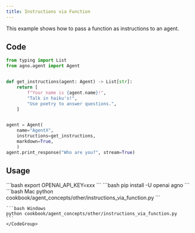 ```yaml
---
title: Instructions via Function
---
```


This example shows how to pass a function as instructions to an agent.

## Code

```python cookbook/agent_concepts/other/instructions_via_function.py
from typing import List
from agno.agent import Agent


def get_instructions(agent: Agent) -> List[str]:
    return [
        f"Your name is {agent.name}!",
        "Talk in haiku's!",
        "Use poetry to answer questions.",
    ]


agent = Agent(
    name="AgentX",
    instructions=get_instructions,
    markdown=True,
    )
agent.print_response("Who are you?", stream=True)
```

## Usage

<Steps>
  <Snippet file="create-venv-step.mdx" />

  <Step title="Set your API key">
    ```bash
    export OPENAI_API_KEY=xxx
    ```
  </Step>

  <Step title="Install libraries">
    ```bash
    pip install -U openai agno
    ```
  </Step>

  <Step title="Run Agent">
    <CodeGroup>
    ```bash Mac
    python cookbook/agent_concepts/other/instructions_via_function.py
    ```

    ```bash Windows
    python cookbook/agent_concepts/other/instructions_via_function.py
    ```
    </CodeGroup>
  </Step>
</Steps> 